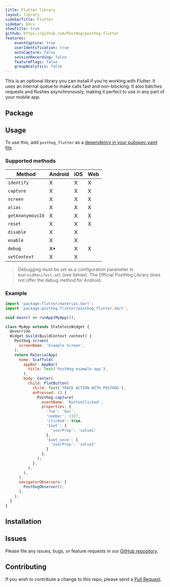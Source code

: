 ```yaml
---
title: Flutter library
layout: library
sidebarTitle: Flutter
sidebar: Docs
showTitle: true
github: https://github.com/PostHog/posthog-flutter
features:
    eventCapture: true
    userIdentification: true
    autoCapture: false
    sessionRecording: false
    featureFlags: false
    groupAnalytics: false
---
```


This is an optional library you can install if you're working with Flutter. It uses an internal queue to make calls fast and non-blocking. It also batches requests and flushes asynchronously, making it perfect to use in any part of your mobile app.

## Package


<FlutterPackage />

## Usage

To use this, add `posthog_flutter` as a [dependency in your pubspec.yaml file](https://flutter.io/platform-plugins/).

### Supported methods

| Method           | Android | iOS | Web |
| ---------------- | ------- | --- | --- |
| `identify`       | X       | X   | X   |
| `capture`        | X       | X   | X   |
| `screen`         | X       | X   | X   |
| `alias`          | X       | X   | X   |
| `getAnonymousId` | X       | X   | X   |
| `reset`          | X       | X   | X   |
| `disable`        | X       | X   |     |
| `enable`         | X       | X   |     |
| `debug`          | X\*     | X   | X   |
| `setContext`     | X       | X   |     |

> Debugging must be set as a configuration parameter in `AndroidManifest.xml` (see below). The Official PostHog Library does not offer the debug method for Android.

### Example

```js
import 'package:flutter/material.dart';
import 'package:posthog_flutter/posthog_flutter.dart';

void main() => runApp(MyApp());

class MyApp extends StatelessWidget {
  @override
  Widget build(BuildContext context) {
    Posthog.screen(
      screenName: 'Example Screen',
    );
    return MaterialApp(
      home: Scaffold(
        appBar: AppBar(
          title: Text('PostHog example app'),
        ),
        body: Center(
          child: FlatButton(
            child: Text('TRACK ACTION WITH POSTHOG'),
            onPressed: () {
              Posthog.capture(
                eventName: 'ButtonClicked',
                properties: {
                  'foo': 'bar',
                  'number': 1337,
                  'clicked': true,
                  '$set': {
                    'userProp': 'value1'
                  },
                  '$set_once': {
                    'userProp': 'value2'
                  }
                },
              );
            },
          ),
        ),
      ),
      navigatorObservers: [
        PosthogObserver(),
      ],
    );
  }
}
```

## Installation


<FlutterInstall />

## Issues

Please file any issues, bugs, or feature requests in our [GitHub repository](https://github.com/posthog/posthog-flutter/issues/new).

## Contributing

If you wish to contribute a change to this repo, please send a [Pull Request](https://github.com/posthog/posthog-flutter/pulls).
